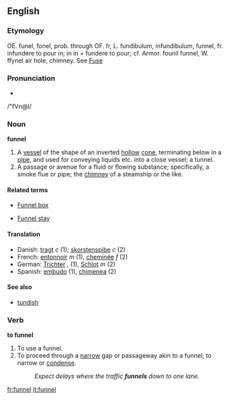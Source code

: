 ==English==
===Etymology===
OE. funel, fonel, prob. through OF. fr, L.
fundibulum, infundibulum, funnel, fr. infundere to pour in;
in in + fundere to pour; cf. Armor. founil funnel, W. ffynel
air hole, chimney. See [[fuse|Fuse]]

===Pronunciation===
*{{audio|en-us-funnel.ogg|Audio (US)}}
/"fVn@l/

===Noun===
'''funnel'''

#A [[vessel]] of the shape of an inverted [[hollow]] [[cone]], terminating below in a [[pipe]], and used for conveying liquids etc. into a close vessel; a tunnel.
#A passage or avenue for a fluid or flowing substance; specifically, a smoke flue or pipe; the [[chimney]] of a steamship or the like.

====Related terms====
*[[Funnel box]] 
<!-- (Mining), an apparatus for collecting finely
   crushed ore from water. --Knight.
-->
*[[Funnel stay]]
<!-- (Naut.), one of the ropes or rods steadying a
   steamer's funnel.-->

====Translation====
*Danish: [[tragt]] ''c'' (1); [[skorstenspibe]] ''c'' (2)
*French: [[entonnoir]] ''m'' (1), [[cheminée]] ''f'' (2)
*German: [[Trichter]] '','' (1), [[Schlot]] ''m'' (2)
*Spanish: [[embudo]] (1), [[chimenea]] (2)

====See also====
*[[tundish]]

===Verb===
'''to funnel'''
#To use a funnel.
#To proceed through a [[narrow]] gap or passageway akin to a funnel; to narrow or [[condense]].
#:''Expect delays where the traffic '''funnels''' down to one lane.''

[[fr:funnel]]
[[it:funnel]]